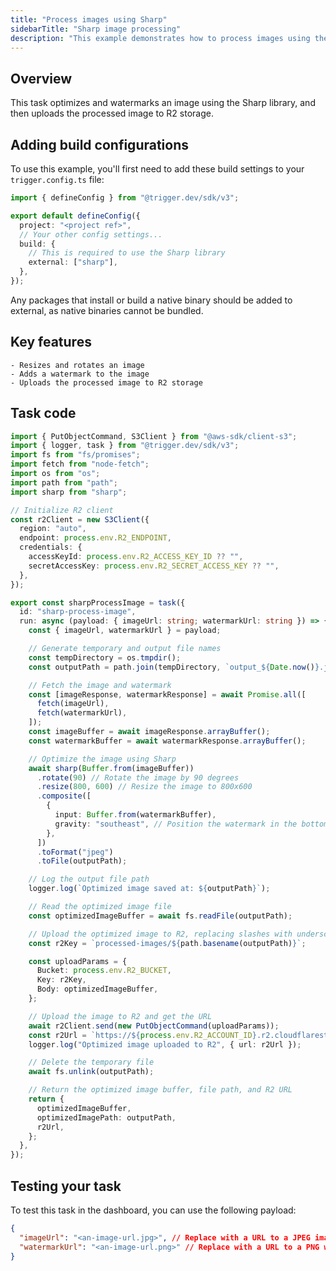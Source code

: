 ```yaml
---
title: "Process images using Sharp"
sidebarTitle: "Sharp image processing"
description: "This example demonstrates how to process images using the Sharp library with Trigger.dev."
---
```


## Overview

This task optimizes and watermarks an image using the Sharp library, and then uploads the processed image to R2 storage.

## Adding build configurations

To use this example, you'll first need to add these build settings to your `trigger.config.ts` file:

```ts trigger.config.ts
import { defineConfig } from "@trigger.dev/sdk/v3";

export default defineConfig({
  project: "<project ref>",
  // Your other config settings...
  build: {
    // This is required to use the Sharp library
    external: ["sharp"],
  },
});
```

<Note>
  Any packages that install or build a native binary should be added to external, as native binaries
  cannot be bundled.
</Note>

## Key features

    - Resizes and rotates an image
    - Adds a watermark to the image
    - Uploads the processed image to R2 storage

## Task code

```ts trigger/sharp-image-processing.ts
import { PutObjectCommand, S3Client } from "@aws-sdk/client-s3";
import { logger, task } from "@trigger.dev/sdk/v3";
import fs from "fs/promises";
import fetch from "node-fetch";
import os from "os";
import path from "path";
import sharp from "sharp";

// Initialize R2 client
const r2Client = new S3Client({
  region: "auto",
  endpoint: process.env.R2_ENDPOINT,
  credentials: {
    accessKeyId: process.env.R2_ACCESS_KEY_ID ?? "",
    secretAccessKey: process.env.R2_SECRET_ACCESS_KEY ?? "",
  },
});

export const sharpProcessImage = task({
  id: "sharp-process-image",
  run: async (payload: { imageUrl: string; watermarkUrl: string }) => {
    const { imageUrl, watermarkUrl } = payload;

    // Generate temporary and output file names
    const tempDirectory = os.tmpdir();
    const outputPath = path.join(tempDirectory, `output_${Date.now()}.jpg`);

    // Fetch the image and watermark
    const [imageResponse, watermarkResponse] = await Promise.all([
      fetch(imageUrl),
      fetch(watermarkUrl),
    ]);
    const imageBuffer = await imageResponse.arrayBuffer();
    const watermarkBuffer = await watermarkResponse.arrayBuffer();

    // Optimize the image using Sharp
    await sharp(Buffer.from(imageBuffer))
      .rotate(90) // Rotate the image by 90 degrees
      .resize(800, 600) // Resize the image to 800x600
      .composite([
        {
          input: Buffer.from(watermarkBuffer),
          gravity: "southeast", // Position the watermark in the bottom-right corner
        },
      ])
      .toFormat("jpeg")
      .toFile(outputPath);

    // Log the output file path
    logger.log(`Optimized image saved at: ${outputPath}`);

    // Read the optimized image file
    const optimizedImageBuffer = await fs.readFile(outputPath);

    // Upload the optimized image to R2, replacing slashes with underscores
    const r2Key = `processed-images/${path.basename(outputPath)}`;

    const uploadParams = {
      Bucket: process.env.R2_BUCKET,
      Key: r2Key,
      Body: optimizedImageBuffer,
    };

    // Upload the image to R2 and get the URL
    await r2Client.send(new PutObjectCommand(uploadParams));
    const r2Url = `https://${process.env.R2_ACCOUNT_ID}.r2.cloudflarestorage.com/${process.env.R2_BUCKET}/${r2Key}`;
    logger.log("Optimized image uploaded to R2", { url: r2Url });

    // Delete the temporary file
    await fs.unlink(outputPath);

    // Return the optimized image buffer, file path, and R2 URL
    return {
      optimizedImageBuffer,
      optimizedImagePath: outputPath,
      r2Url,
    };
  },
});
```

## Testing your task

To test this task in the dashboard, you can use the following payload:

```json
{
  "imageUrl": "<an-image-url.jpg>", // Replace with a URL to a JPEG image
  "watermarkUrl": "<an-image-url.png>" // Replace with a URL to a PNG watermark image
}
```
